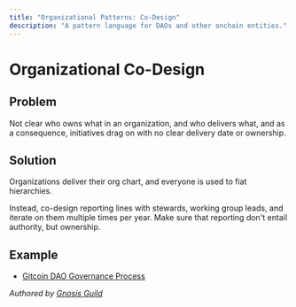 ```yaml
---
title: "Organizational Patterns: Co-Design"
description: "A pattern language for DAOs and other onchain entities."
---
```


# Organizational Co-Design

## Problem

Not clear who owns what in an organization, and who delivers what, and as a consequence, initiatives drag on with no clear delivery date or ownership.

## Solution

Organizations deliver their org chart, and everyone is used to fiat hierarchies.

Instead, co-design reporting lines with stewards, working group leads, and iterate on them multiple times per year. Make sure that reporting don't entail authority, but ownership.

## Example

- [Gitcoin DAO Governance Process](https://gov.gitcoin.co/t/gitcoin-dao-governance-process-v2-updated/7860)

*Authored by [Gnosis Guild](https://gnosisguild.org)*
